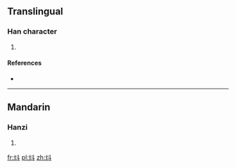 ==Translingual==

===Han character===
{{Han char|rn=86|rad=火|as=04|sn=8|four=94800|canj=FYJ}}

# {{defn|Han|sort=火04}}

====References====
* {{Han ref|kx=0667.180|dkj=18916|dj=1076.260|hdz=32194.010|uh=7093|ud=28819|bh=CD53|bd=52563}}

----

==Mandarin==

===Hanzi===
{{cmn-hanzi|pin=[[liào]] ([[liao4]])|wg=liao<sup>4</sup>}}

# {{defn|lang=cmn|sort=火04}}

[[fr:炓]]
[[pl:炓]]
[[zh:炓]]